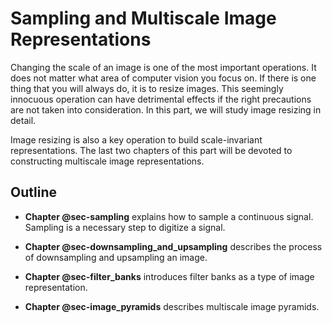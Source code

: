 # Sampling and Multiscale Image Representations {#sec-sampling-and-multiscale-image-representations}

Changing the scale of an image is one of the most important operations. It does not matter what area of computer vision you focus on. If there is one thing that you will always do, it is to resize images. This seemingly innocuous operation can have detrimental effects if the right precautions are not taken into consideration. In this part, we will study image resizing in detail.

Image resizing is also a key operation to build scale-invariant representations. The last two chapters of this part will be devoted to constructing multiscale image representations.

## Outline

- **Chapter @sec-sampling** explains how to sample a continuous signal. Sampling is a necessary step to digitize a signal.

- **Chapter @sec-downsampling_and_upsampling** describes the process of downsampling and upsampling an image.

- **Chapter @sec-filter_banks** introduces filter banks as a type of image representation.

- **Chapter @sec-image_pyramids** describes multiscale image pyramids.